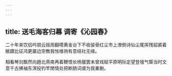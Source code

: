 ```yaml
---
---
---
```

title: 送毛海客归幕 调寄《沁园春》
---



二十年来饮侣吟朋云摇雨翻嗼黄金台下不收骏骨红尘市上潦倒诗仙尘尾挥残貂裘着敝蹟比征鸿更屡边空教我怅维驹有意结社无缘。

相看琴剑飘然向趙北燕南再着鞭恨长杨獵罢未曾戏赋平原明际定望登壇气㮣当时文意千古拂袖东溟投钓竿閒情处把断肠词谱为我重删。